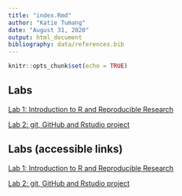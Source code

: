```yaml
---
title: "index.Rmd"
author: "Katie Tumang"
date: "August 31, 2020"
output: html_document
bibliography: data/references.bib
---
```


```r
knitr::opts_chunk$set(echo = TRUE)
```

## Labs

[Lab 1: Introduction to R and Reproducible Research](Lab1_KatieTumang.html)

[Lab 2: git, GitHub and Rstudio project](Lab2_KatieTumang.html)

## Labs (accessible links)

[Lab 1: Introduction to R and Reproducible Research](https://github.com/ktumang/genomics-course/blob/master/Lab1__KatieTumang.html)

[Lab 2: git, GitHub and Rstudio project](https://github.com/ktumang/genomics-course/blob/master/Lab2__KatieTumang.html)

